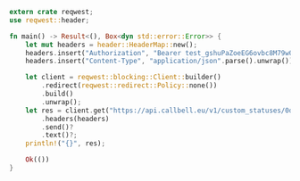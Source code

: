 ```rust
extern crate reqwest;
use reqwest::header;

fn main() -> Result<(), Box<dyn std::error::Error>> {
    let mut headers = header::HeaderMap::new();
    headers.insert("Authorization", "Bearer test_gshuPaZoeEG6ovbc8M79w0QyM".parse().unwrap());
    headers.insert("Content-Type", "application/json".parse().unwrap());

    let client = reqwest::blocking::Client::builder()
        .redirect(reqwest::redirect::Policy::none())
        .build()
        .unwrap();
    let res = client.get("https://api.callbell.eu/v1/custom_statuses/0d6041a2-8b88-49ec-a99b-a88a078a16c1")
        .headers(headers)
        .send()?
        .text()?;
    println!("{}", res);

    Ok(())
}

```